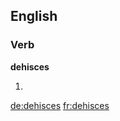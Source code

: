 
==English==

===Verb===
'''dehisces'''

# {{third-person singular of|[[dehisce]]}}

[[de:dehisces]]
[[fr:dehisces]]